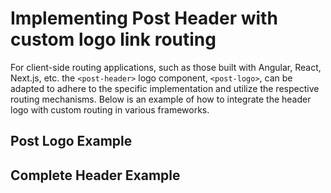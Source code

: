 
<Meta of={HeaderWithCustomLogoLink} />

# Implementing Post Header with custom logo link routing

For client-side routing applications, such as those built with Angular, React, Next.js, etc. the `<post-header>` logo component, `<post-logo>`, can be adapted to adhere to the specific implementation and utilize the respective routing mechanisms. Below is an example of how to integrate the header logo with custom routing in various frameworks.

## Post Logo Example

<Canvas of={HeaderWithCustomLogoLink.Default} sourceState="shown" />
<Controls of={HeaderWithCustomLogoLink.Default} />
<Source of={HeaderWithCustomLogoLink.Default} language="html" />

## Complete Header Example

<Canvas of={HeaderWithCustomLogoLink.Default} sourceState="shown" />
<Controls of={HeaderWithCustomLogoLink.Default} />
